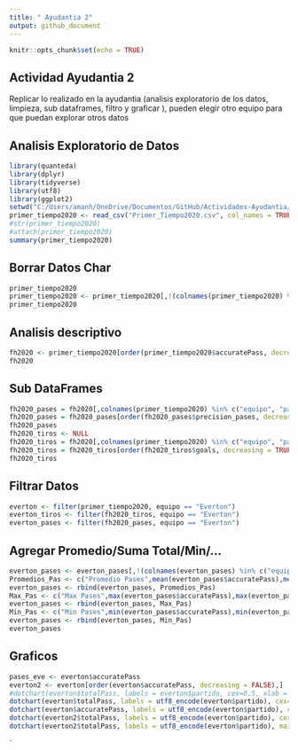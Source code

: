 ```yaml
---
title: " Ayudantia 2"
output: github_document
---
```


```r
knitr::opts_chunk$set(echo = TRUE)
```

## Actividad Ayudantia 2
  Replicar lo realizado en la ayudantia (analisis exploratorio de los datos, limpieza, sub dataframes, filtro y graficar ), pueden         elegir otro equipo para que puedan explorar otros datos


## Analisis Exploratorio de Datos 

```r
library(quanteda)
library(dplyr)
library(tidyverse)
library(utf8)
library(ggplot2)
setwd("C:/Users/amanh/OneDrive/Documentos/GitHub/Actividades-Ayudantia/Actividad2")
primer_tiempo2020 <- read_csv("Primer_Tiempo2020.csv", col_names = TRUE)
#str(primer_tiempo2020)
#attach(primer_tiempo2020)
summary(primer_tiempo2020)
```

## Borrar Datos Char
```r
primer_tiempo2020
primer_tiempo2020 <- primer_tiempo2020[,!(colnames(primer_tiempo2020) %in% c("id_partido", "fasepartido", "local", "tiempo","formationUsed", "torneo"))]
primer_tiempo2020
```

## Analisis descriptivo

```r
fh2020 <- primer_tiempo2020[order(primer_tiempo2020$accuratePass, decreasing = TRUE),]
fh2020
```
## Sub DataFrames

```r
fh2020_pases = fh2020[,colnames(primer_tiempo2020) %in% c("equipo", "partido", "accuratePass", "totalPass", "precision_pases")]
fh2020_pases = fh2020_pases[order(fh2020_pases$precision_pases, decreasing = TRUE),]
fh2020_pases
fh2020_tiros <- NULL
fh2020_tiros = fh2020[,colnames(primer_tiempo2020) %in% c("equipo", "partido", "goals", "ontargetScoringAtt", "totalScoringAtt", "blockedScoringAtt", "shotOffTarget", "precision_tiros")]
fh2020_tiros = fh2020_tiros[order(fh2020_tiros$goals, decreasing = TRUE),]
fh2020_tiros
```

## Filtrar Datos
```r
everton <- filter(primer_tiempo2020, equipo == "Everton")
everton_tiros <- filter(fh2020_tiros, equipo == "Everton")
everton_pases <- filter(fh2020_pases, equipo == "Everton")
```

## Agregar Promedio/Suma Total/Min/...
```r
everton_pases <- everton_pases[,!(colnames(everton_pases) %in% c("equipo"))] 
Promedios_Pas <- c("Promedio Pases",mean(everton_pases$accuratePass),mean(everton_pases$totalPass),mean(everton_pases$precision_pases))
everton_pases <- rbind(everton_pases, Promedios_Pas)
Max_Pas <- c("Max Pases",max(everton_pases$accuratePass),max(everton_pases$totalPass),max(everton_pases$precision_pases))
everton_pases <- rbind(everton_pases, Max_Pas)
Min_Pas <- c("Min Pases",min(everton_pases$accuratePass),min(everton_pases$totalPass),min(everton_pases$precision_pases))
everton_pases <- rbind(everton_pases, Min_Pas)
everton_pases
```

## Graficos
```r
pases_eve <- everton$accuratePass
everton2 <- everton[order(everton$accuratePass, decreasing = FALSE),]
#dotchart(everton$totalPass, labels = everton$partido, cex=0.5, xlab = "Pases", ylab = "Partido")
dotchart(everton$totalPass, labels = utf8_encode(everton$partido), cex=0.5, xlab = "Pases", ylab = "Partido")
dotchart(everton$accuratePass, labels = utf8_encode(everton$partido), cex=0.5, xlab = "Pases", ylab = "Partido")
dotchart(everton2$totalPass, labels = utf8_encode(everton$partido), cex=0.5, xlab = "Pases", ylab = "Partido")
dotchart(everton2$totalPass, labels = utf8_encode(everton$partido), main="Pases Acertados everton", pch = 16, col=c("darkblue","dodgerblue"),lcolor="gray90", cex=0.8, xlab = "Pases", ylab = "Partido", cex.main=2,cex.lab=1.5)
```

`
